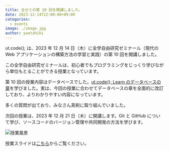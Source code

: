 ```yaml
---
title: 全ゼミの第 10 回を開講しました。
date: 2023-12-14T22:00:00+09:00
categories:
  - events
image: ./image.jpg
author: ywatahiki
---
```


ut.code(); は、2023 年 12 月 14 日（木）に全学自由研究ゼミナール（現代の Web アプリケーションの構築方法の学習と実践）の第 10 回を開講しました。

この全学自由研究ゼミナールは、初心者でもプログラミングをじっくり学びながら単位もとることができる授業となっています。

第 10 回の授業内容はデータベースでした。[ut.code(); Learn のデータベースの章](https://learn.utcode.net/docs/web-servers/database/)を学びました。実は、今回の授業に合わせてデータベースの章を全面的に改訂しており、よりわかりやすい内容になっています。

多くの質問が出ており、みなさん真剣に取り組んでいました。

次回の授業は、2023 年 12 月 21 日（木）に開講します。Git と GitHub について学び、ソースコードのバージョン管理や共同開発の方法を学びます。

![授業風景](./class.jpg)

授業スライドは[こちら](https://drive.google.com/file/d/12RERjDNiJckpGKaGhzljxwNA5epohm7o/view?usp=sharing)からご覧ください。
